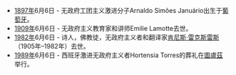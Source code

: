 * [[1897年|1897年]]6月6日 - 无政府工团主义激进分子Arnaldo Simões Januário出生于[[葡萄牙|葡萄牙]]。
* [[1909年|1909年]]6月6日 - 无政府主义教育家和讲师Emilie Lamotte去世。
* [[1982年|1982年]]6月6日 - 诗人，佛教徒，无政府主义者和翻译家[[肯尼斯·雷克斯雷斯|肯尼斯·雷克斯雷斯]]（1905年–1982年）去世。
* [[1989年|1989年]]6月6日 - 西班牙激进无政府主义者Hortensia Torres的葬礼在[[圖盧茲|圖盧茲]]举行。